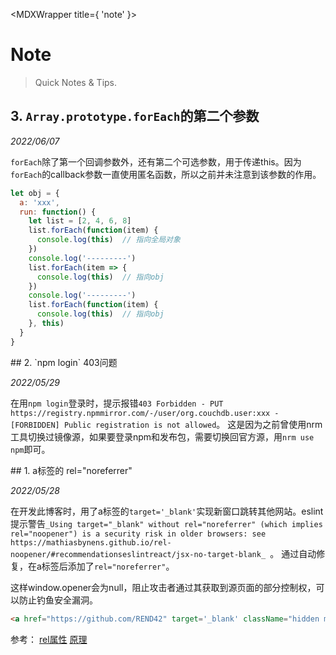 
<MDXWrapper title={ 'note' }>

# Note
> Quick Notes & Tips.

<article>

## 3. `Array.prototype.forEach`的第二个参数

_2022/06/07_

`forEach`除了第一个回调参数外，还有第二个可选参数，用于传递this。因为`forEach`的callback参数一直使用匿名函数，所以之前并未注意到该参数的作用。

```js
let obj = {
  a: 'xxx',
  run: function() {
    let list = [2, 4, 6, 8]
    list.forEach(function(item) {
      console.log(this)  // 指向全局对象
    })
    console.log('---------')
    list.forEach(item => {
      console.log(this)  // 指向obj
    })
    console.log('---------')
    list.forEach(function(item) {
      console.log(this)  // 指向obj
    }, this)
  }
}

```
</article>

<article>
## 2. `npm login` 403问题

_2022/05/29_

在用`npm login`登录时，提示报错`403 Forbidden - PUT https://registry.npmmirror.com/-/user/org.couchdb.user:xxx - [FORBIDDEN] Public registration is not allowed`。
这是因为之前曾使用nrm工具切换过镜像源，如果要登录npm和发布包，需要切换回官方源，用`nrm use npm`即可。

</article>

<article>
## 1. a标签的 rel="noreferrer"

_2022/05/28_

在开发此博客时，用了a标签的`target='_blank'`实现新窗口跳转其他网站。eslint提示警告`_Using target="_blank" without rel="noreferrer" (which implies rel="noopener") is a security risk in older browsers: see https://mathiasbynens.github.io/rel-noopener/#recommendationseslintreact/jsx-no-target-blank_ `。
通过自动修复，在a标签后添加了`rel="noreferrer"`。

这样window.opener会为null，阻止攻击者通过其获取到源页面的部分控制权，可以防止钓鱼安全漏洞。
```html
<a href="https://github.com/REND42" target='_blank' className="hidden md:block" rel="noopener noreferrer" >
```
参考：
[rel属性](https://developer.mozilla.org/en-US/docs/Web/HTML/Attributes/rel)
[原理](https://mathiasbynens.github.io/rel-noopener/#recommendationseslintreact/jsx-no-target-blank)

</article>

</MDXWrapper>

